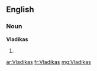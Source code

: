 ==English==

===Noun===
'''Vladikas'''

# {{plural of|[[Vladika]]}}

[[ar:Vladikas]]
[[fr:Vladikas]]
[[mg:Vladikas]]